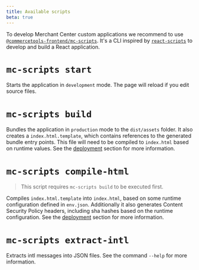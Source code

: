 ```yaml
---
title: Available scripts
beta: true
---
```


To develop Merchant Center custom applications we recommend to use [`@commercetools-frontend/mc-scripts`](https://www.npmjs.com/package/@commercetools-frontend/mc-scripts).
It's a CLI inspired by [`react-scripts`](https://www.npmjs.com/package/react-scripts) to develop and build a React application.

# `mc-scripts start`

Starts the application in `development` mode. The page will reload if you edit source files.

# `mc-scripts build`

Bundles the application in `production` mode to the `dist/assets` folder.
It also creates a `index.html.template`, which contains references to the generated bundle entry points. This file will need to be compiled to `index.html` based on runtime values. See the [deployment](./deployment) section for more information.

# `mc-scripts compile-html`

> This script requires `mc-scripts build` to be executed first.

Compiles `index.html.template` into `index.html`, based on some runtime configuration defined in `env.json`. Additionally it also generates Content Security Policy headers, including sha hashes based on the runtime configuration. See the [deployment](./deployment) section for more information.

# `mc-scripts extract-intl`

Extracts intl messages into JSON files. See the command `--help` for more information.
